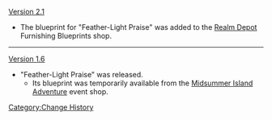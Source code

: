 [[Version 2.1]]
*The blueprint for "Feather-Light Praise" was added to the [[Realm Depot]] Furnishing Blueprints shop.
----
[[Version 1.6]]
*"Feather-Light Praise" was released.
**Its blueprint was temporarily available from the [[Midsummer Island Adventure]] event shop.
<noinclude>[[Category:Change History]]</noinclude>